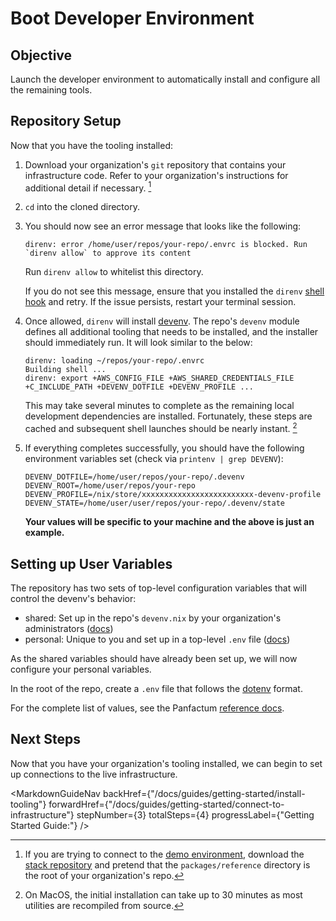 
# Boot Developer Environment

## Objective

Launch the developer environment to automatically install and configure all the remaining tools.

## Repository Setup

Now that you have the tooling installed:

1. Download your organization's `git` repository that contains your infrastructure code.
   Refer to your organization's instructions for additional detail if necessary. [^2]

   [^2]: If you are trying to connect to the [demo environment](/stack/demo/live), download the [stack repository](https://github.com/Panfactum/stack)
    and pretend that the `packages/reference` directory is the root of your organization's repo.

2. `cd` into the cloned directory.

3. You should now see an error message that looks like the following:

   ```shell-session
   direnv: error /home/user/repos/your-repo/.envrc is blocked. Run `direnv allow` to approve its content
   ```

   Run `direnv allow` to whitelist this directory.

   If you do not see this message, ensure that you installed the `direnv` [shell hook](https://direnv.net/docs/hook.html) and retry. If the issue persists, restart your terminal session.

4. Once allowed, `direnv` will install [devenv](https://devenv.sh). The repo's `devenv` module defines all additional tooling that needs to be installed, and the installer should immediately run. It will look similar to the below:

   ```shell-session
   direnv: loading ~/repos/your-repo/.envrc
   Building shell ...
   direnv: export +AWS_CONFIG_FILE +AWS_SHARED_CREDENTIALS_FILE +C_INCLUDE_PATH +DEVENV_DOTFILE +DEVENV_PROFILE ...
   ```

   This may take several minutes to complete as the remaining local development dependencies are installed. Fortunately, these steps are
   cached and subsequent shell launches should be nearly instant. [^1]

   [^1]: On MacOS, the initial installation can take up to 30 minutes as most utilities are recompiled from source.

5. If everything completes successfully, you should have the following environment variables set (check via `printenv | grep DEVENV`):

   ```dotenv
   DEVENV_DOTFILE=/home/user/repos/your-repo/.devenv
   DEVENV_ROOT=/home/user/repos/your-repo
   DEVENV_PROFILE=/nix/store/xxxxxxxxxxxxxxxxxxxxxxxxx-devenv-profile
   DEVENV_STATE=/home/user/user/repos/your-repo/.devenv/state
   ```

   **Your values will be specific to your machine and the above is just an example.**


## Setting up User Variables

The repository has two sets of top-level configuration variables that will control the devenv's behavior:

- shared: Set up in the repo's `devenv.nix` by your organization's administrators ([docs](/docs/reference/configuration/repo-variables))
- personal: Unique to you and set up in a top-level `.env` file ([docs](/docs/reference/configuration/dotenv))

As the shared variables should have already been set up, we will now configure your personal variables.

In the root of the repo, create a `.env` file that follows the [dotenv](https://www.dotenv.org/) format.

For the complete list of values, see the Panfactum [reference docs](/docs/reference/configuration/dotenv).

## Next Steps

Now that you have your organization's tooling installed, we can begin to set up connections to the live
infrastructure.

<MarkdownGuideNav backHref={"/docs/guides/getting-started/install-tooling"} forwardHref={"/docs/guides/getting-started/connect-to-infrastructure"} stepNumber={3} totalSteps={4} progressLabel={"Getting Started Guide:"} />
